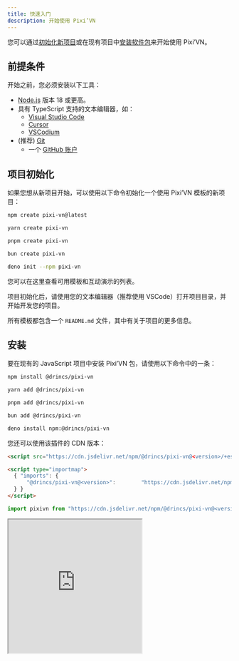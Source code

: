 ```yaml
---
title: 快速入门
description: 开始使用 Pixi’VN
---
```



您可以通过[初始化新项目](#project-initialization)或在现有项目中[安装软件包](#installation)来开始使用 Pixi’VN。

## 前提条件

开始之前，您必须安装以下工具：

- [Node.js](https://nodejs.org/) 版本 18 或更高。
- 具有 TypeScript 支持的文本编辑器，如：
  - [Visual Studio Code](https://code.visualstudio.com/)
  - [Cursor](https://www.cursor.com/)
  - [VSCodium](https://vscodium.com/)
- (推荐) [Git](https://git-scm.com/)
  - 一个 [GitHub 账户](https://github.com/)

## 项目初始化

如果您想从新项目开始，可以使用以下命令初始化一个使用 Pixi’VN 模板的新项目：

```sh tab="npm"
npm create pixi-vn@latest
```

```sh tab="yarn"
yarn create pixi-vn
```

```sh tab="pnpm"
pnpm create pixi-vn
```

```sh tab="bun"
bun create pixi-vn
```

```sh tab="deno"
deno init --npm pixi-vn
```

您可以在<DynamicLink href="/start/templates">这里</DynamicLink>查看可用模板和互动演示的列表。

项目初始化后，请使用您的文本编辑器（推荐使用 VSCode）打开项目目录，并开始开发您的项目。

所有模板都包含一个 `README.md` 文件，其中有关于项目的更多信息。

## 安装

要在现有的 JavaScript 项目中安装 Pixi’VN 包，请使用以下命令中的一条：

```sh tab="npm"
npm install @drincs/pixi-vn
```

```sh tab="yarn"
yarn add @drincs/pixi-vn
```

```sh tab="pnpm"
pnpm add @drincs/pixi-vn
```

```sh tab="bun"
bun add @drincs/pixi-vn
```

```sh tab="deno"
deno install npm:@drincs/pixi-vn
```

<Accordions>

<Accordion title="CDN version" id="cdn-installation">

您还可以使用该插件的 CDN 版本：

```html tab="script tag" title="index.html"
<script src="https://cdn.jsdelivr.net/npm/@drincs/pixi-vn@<version>/+esm"></script>
```

```html tab="map import" title="index.html"
<script type="importmap">
  { "imports": {
      "@drincs/pixi-vn@<version>":        "https://cdn.jsdelivr.net/npm/@drincs/pixi-vn/+esm"
  } }
</script>
```

```js tab="js import" title="index.js"
import pixivn from "https://cdn.jsdelivr.net/npm/@drincs/pixi-vn@<version>/+esm";
```

<iframe src="https://codepen.io/BlackRam-oss/embed/oNrqgNd?default-tab=js%2Cresult"
  height="300"
  style={{
    width: "100%",
  }}
  title="Pixi’VN"
  loading="lazy"
  allowFullScreen={true}
/>

</Accordion>

</Accordions>

现在您必须在使用引擎之前[初始化 Pixi’VN](#project-initialization)。 例如，您可以将以下代码添加到 `main.ts` 或 `index.ts`（具体取决于您的项目配置）。

### 初始化

在使用 Pixi’VN 引擎之前，您必须初始化游戏。 您可以通过调用 `Game.init` 方法来实现此操作。

This function has the following parameters:

- `element`: 要将画布附加到的 HTML 元素。
- `options`: 相当于您在初始化 [PixiJS 应用程序](https://pixijs.com/8.x/guides/basics#creating-an-application) 时可以使用的选项。 以下选项是必需的：
  - `width`: 画布的宽度。
  - `height`: 画布的高度。
- `devtoolsOptions`: 相当于您在初始化 <DynamicLink href="/start/canvas#use-pixijs-devtools-with-pixivn">PixiJS Devtools</DynamicLink> 时可以使用的选项。

```ts title="src/main.tsx"
import { Game } from "@drincs/pixi-vn";

// Canvas setup with PIXI
const body = document.body
if (!body) {
    throw new Error('body element not found')
}

Game.init(body, {
    height: 1080,
    width: 1920,
    backgroundColor: "#303030",
}).then(() => {
    // ...
});

// read more here: https://pixi-vn.web.app/start/other-narrative-features.html#how-manage-the-end-of-the-game
Game.onEnd(async (props) => {
    Game.clear();
    props.navigate("/");
});

Game.onError((type, error, { notify }) => {
    notify("allert_error_occurred");
});
```

```html title="index.html"
<!doctype html>
<html lang="en">
  <head>
    <meta charset="UTF-8" />
    <meta name="viewport" content="width=device-width, initial-scale=1.0" />
    <title>Game</title>
  </head>
  <body>
    <div id="root"></div>
    <script type="module" src="/src/main.ts"></script>
  </body>
</html>
```
